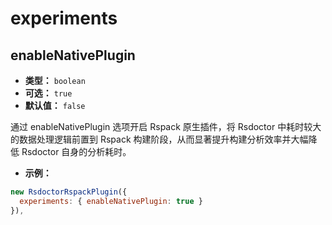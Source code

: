 
# experiments

<Badge text="Version: 1.0.0" type="warning" />

## enableNativePlugin

- **类型：** `boolean`
- **可选：** `true`
- **默认值：** `false`

通过 enableNativePlugin 选项开启 Rspack 原生插件，将 Rsdoctor 中耗时较大的数据处理逻辑前置到 Rspack 构建阶段，从而显著提升构建分析效率并大幅降低 Rsdoctor 自身的分析耗时。

- **示例：**

```js
new RsdoctorRspackPlugin({
  experiments: { enableNativePlugin: true }
}),
```
